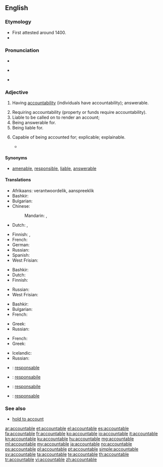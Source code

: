 ==English==

===Etymology===
* First attested around 1400.
* {{suffix|account|able}}

===Pronunciation===
* {{IPA|/ʌˈkaʊntəbl̩/}}
* {{a|US}} {{IPA|/ə.ˈkaʊn.tə.bəl/}}
* {{audio|En-us-accountable.ogg|Audio (US)|lang=en}}

===Adjective===
{{en-adj}}

# Having [[accountability]] (individuals have accountability); answerable.
#: {{usex|Every man is '''accountable''' to God for his conduct.|lang=en}}
#: {{usex|You will be held '''accountable''' for your misdemeanors.|lang=en}}
# Requiring accountability (property or funds require accountability).
# Liable to be called on to render an account;
# Being answerable for.
# Being liable for.
# {{context|rare|lang=en}} Capable of being accounted for; explicable; explainable.
#* {{quote-book|passage=True religion . . . intelligible, rational, and '''accountable''', -- not a burden but a privilege.|author={{w|Benjamin Whichcote}}}}

====Synonyms====
* [[amenable]], [[responsible]], [[liable]], [[answerable]]

====Translations====
{{trans-top|Having accountability}}
* Afrikaans: verantwoordelik, aanspreeklik
* Bashkir: {{t|ba|яуаплы|sc=Cyrl}}
* Bulgarian: {{t+|bg|отговорен}}
* Chinese:
*: Mandarin: {{t|cmn|有責任的|sc=Hani}}, {{t|cmn|有解說義務的|sc=Hani}}
* Dutch: {{t+|nl|verantwoordelijk}}, {{t+|nl|aansprakelijk}}
{{trans-mid}}
* Finnish: {{t|fi|vastuussa oleva}}, {{t+|fi|vastuullinen}}
* French: {{t+|fr|responsable|m|f}}
* German: {{t+|de|verantwortlich}}
* Russian: {{t+|ru|отве́тственный|sc=Cyrl}}
* Spanish: {{t+|es|responsable}}
* West Frisian: {{t|fy|ferantwurdlik}}
{{trans-bottom}}

{{trans-top|Requiring accountability}}
* Bashkir: {{t|ba|яуаплы|sc=Cyrl}}
* Dutch: {{t+|nl|verklaarbaar}}
* Finnish: {{t+|fi|vastuullinen}}
{{trans-mid}}
* Russian: {{t+|ru|подотчётный|sc=Cyrl}}
* West Frisian: {{t|fy|ferklearber}}
{{trans-bottom}}

{{trans-top|Liable to be called on to render an account}}
* Bashkir: {{t|ba|яуаплы|sc=Cyrl}}
* Bulgarian: {{t|bg|подотчетен}}
* French: {{t+|fr|responsable|m|f}}
{{trans-mid}}
* Greek: {{t+|el|υπόλογος}}
* Russian: {{t+|ru|подотчётный|sc=Cyrl}}
{{trans-bottom}}

{{trans-top|Capable of being accounted for; explicable}}
* French: {{t|fr|expliquable|m|f}}
* Greek: {{t+|el|ευεξήγητος}}
{{trans-mid}}
* Icelandic: {{t|is|skýranlegur|m}}
* Russian: {{t+|ru|объясни́мый|sc=Cyrl}}
{{trans-bottom}}

{{trans-top|Items such as airline tickets, whose issue must be recorded by the issuing authority and matched up again after use}}
{{trans-mid}}
{{trans-bottom}}

{{checktrans-top}}
* {{ttbc|ca}}: [[responsable]]
* {{ttbc|ia}}: [[responsabile]]
{{trans-mid}}
* {{ttbc|it}}: [[responsabile]]
* {{ttbc|pt}}: [[responsable]]
{{trans-bottom}}

===See also===
* [[hold to account]]

[[ar:accountable]]
[[et:accountable]]
[[el:accountable]]
[[es:accountable]]
[[fa:accountable]]
[[fr:accountable]]
[[ko:accountable]]
[[io:accountable]]
[[it:accountable]]
[[kn:accountable]]
[[ku:accountable]]
[[hu:accountable]]
[[mg:accountable]]
[[ml:accountable]]
[[my:accountable]]
[[ja:accountable]]
[[no:accountable]]
[[ps:accountable]]
[[pl:accountable]]
[[pt:accountable]]
[[simple:accountable]]
[[sv:accountable]]
[[ta:accountable]]
[[te:accountable]]
[[th:accountable]]
[[tr:accountable]]
[[vi:accountable]]
[[zh:accountable]]